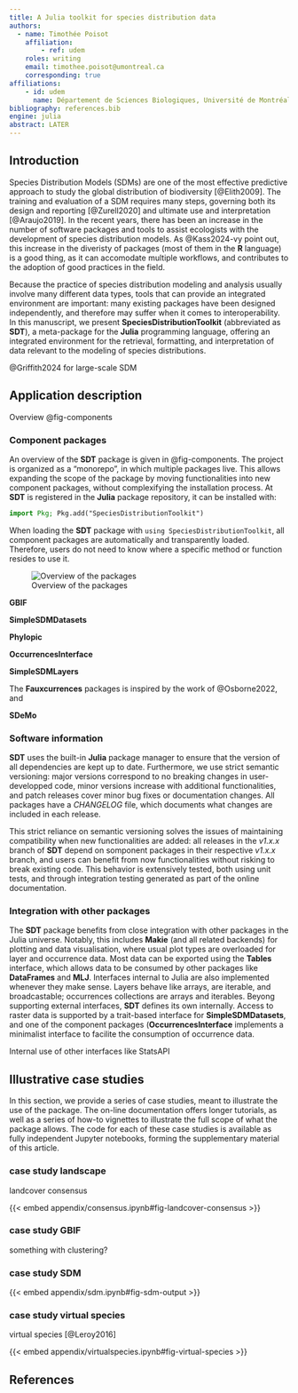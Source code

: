 ```yaml
---
title: A Julia toolkit for species distribution data
authors:
  - name: Timothée Poisot
    affiliation:
        - ref: udem
    roles: writing
    email: timothee.poisot@umontreal.ca
    corresponding: true
affiliations:
    - id: udem
      name: Département de Sciences Biologiques, Université de Montréal, Montréal, Canada
bibliography: references.bib
engine: julia
abstract: LATER
---
```


## Introduction

Species Distribution Models (SDMs) are one of the most effective predictive approach to study the global distribution of biodiversity [@Elith2009]. The training and evaluation of a SDM requires many steps, governing both its design and reporting [@Zurell2020] and ultimate use and interpretation [@Araujo2019]. In the recent years, there has been an increase in the number of software packages and tools to assist ecologists with the development of species distribution models. As @Kass2024-vy point out, this increase in the diveristy of packages (most of them in the **R** language) is a good thing, as it can accomodate multiple workflows, and contributes to the adoption of good practices in the field.

Because the practice of species distribution modeling and analysis usually involve many different data types, tools that can provide an integrated environment are important: many existing packages have been designed independently, and therefore may suffer when it comes to interoperability. In this manuscript, we present **SpeciesDistributionToolkit** (abbreviated as **SDT**), a meta-package for the **Julia** programming language, offering an integrated environment for the retrieval, formatting, and interpretation of data relevant to the modeling of species distributions.

@Griffith2024 for large-scale SDM

## Application description

Overview @fig-components

### Component packages

An overview of the **SDT** package is given in @fig-components. The project is organized as a "monorepo", in which multiple packages live. This allows expanding the scope of the package by moving functionalities into new component packages, without complexifying the installation process. At **SDT** is registered in the **Julia** package repository, it can be installed with:

~~~ julia
import Pkg; Pkg.add("SpeciesDistributionToolkit")
~~~

When loading the **SDT** package with `using SpeciesDistributionToolkit`, all component packages are automatically and transparently loaded. Therefore, users do not need to know where a specific method or function resides to use it.

![Overview of the packages]

  [Overview of the packages]: figures/SDT.png {#fig-components}

**GBIF**

**SimpleSDMDatasets**

**Phylopic**

**OccurrencesInterface**

**SimpleSDMLayers**

The **Fauxcurrences** packages is inspired by the work of @Osborne2022, and 

**SDeMo**

### Software information

**SDT** uses the built-in **Julia** package manager to ensure that the version of all dependencies are kept up to date. Furthermore, we use strict semantic versioning: major versions correspond to no breaking changes in user-developped code, minor versions increase with additional functionalities, and patch releases cover minor bug fixes or documentation changes. All packages have a *CHANGELOG* file, which documents what changes are included in each release.

This strict reliance on semantic versioning solves the issues of maintaining compatibility when new functionalities are added: all releases in the *v1.x.x* branch of **SDT** depend on somponent packages in their respective *v1.x.x* branch, and users can benefit from now functionalities without risking to break existing code. This behavior is extensively tested, both using unit tests, and through integration testing generated as part of the online documentation.

### Integration with other packages

The **SDT** package benefits from close integration with other packages in the Julia universe. Notably, this includes **Makie** (and all related backends) for plotting and data visualisation, where usual plot types are overloaded for layer and occurrence data. Most data can be exported using the **Tables** interface, which allows data to be consumed by other packages like **DataFrames** and **MLJ**. Interfaces internal to Julia are also implemented whenever they make sense. Layers behave like arrays, are iterable, and broadcastable; occurrences collections are arrays and iterables. Beyong supporting external interfaces, **SDT** defines its own internally. Access to raster data is supported by a trait-based interface for **SimpleSDMDatasets**, and one of the component packages (**OccurrencesInterface** implements a minimalist interface to facilite the consumption of occurrence data.

Internal use of other interfaces like StatsAPI

## Illustrative case studies

In this section, we provide a series of case studies, meant to illustrate the use of the package. The on-line documentation offers longer tutorials, as well as a series of how-to vignettes to illustrate the full scope of what the package allows. The code for each of these case studies is available as fully independent Jupyter notebooks, forming the supplementary material of this article.

### case study landscape

landcover consensus

{{< embed appendix/consensus.ipynb#fig-landcover-consensus >}}

### case study GBIF

something with clustering?

### case study SDM

{{< embed appendix/sdm.ipynb#fig-sdm-output >}}

### case study virtual species

virtual species [@Leroy2016]

{{< embed appendix/virtualspecies.ipynb#fig-virtual-species >}}

## References